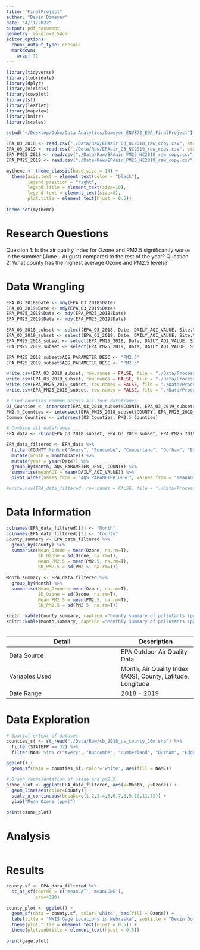 ```yaml
---
title: "FinalProject"
author: "Devin Domeyer"
date: "4/11/2022"
output: pdf_document
geometry: margin=2.54cm
editor_options: 
  chunk_output_type: console
  markdown: 
    wrap: 72
---
```


```r
library(tidyverse)
library(lubridate)
library(dplyr)
library(viridis)
library(cowplot)
library(sf)
library(leaflet)
library(mapview)
library(knitr)
library(scales)

setwd("~/Desktop/Duke/Data Analytics/Domeyer_ENV872_EDA_FinalProject")

EPA_O3_2018 <- read.csv("./Data/Raw/EPAair_O3_NC2018_raw_copy.csv", stringsAsFactors = TRUE)
EPA_O3_2019 <- read.csv("./Data/Raw/EPAair_O3_NC2019_raw_copy.csv", stringsAsFactors = TRUE)
EPA_PM25_2018 <- read.csv("./Data/Raw/EPAair_PM25_NC2018_raw_copy.csv", stringsAsFactors = TRUE)
EPA_PM25_2019 <- read.csv("./Data/Raw/EPAair_PM25_NC2019_raw_copy.csv", stringsAsFactors = TRUE)

mytheme <- theme_classic(base_size = 14) +
  theme(axis.text = element_text(color = "black"), 
        legend.position = "right",
        legend.title = element_text(size=10),
        legend.text = element_text(size=8),
        plot.title = element_text(hjust = 0.5))
        
theme_set(mytheme)
```

# Research Questions

Question 1: Is the air quality index for Ozone and PM2.5 significantly worse in the summer (June - August) compared to the rest of the year?
Question 2: What county has the highest average Ozone and PM2.5 levels?

# Data Wrangling

```r
EPA_O3_2018$Date <- mdy(EPA_O3_2018$Date)
EPA_O3_2019$Date <- mdy(EPA_O3_2019$Date)
EPA_PM25_2018$Date <- mdy(EPA_PM25_2018$Date)
EPA_PM25_2019$Date <- mdy(EPA_PM25_2019$Date)

EPA_O3_2018_subset <- select(EPA_O3_2018, Date, DAILY_AQI_VALUE, Site.Name, AQS_PARAMETER_DESC, SITE_LATITUDE, COUNTY:SITE_LONGITUDE)
EPA_O3_2019_subset <- select(EPA_O3_2019, Date, DAILY_AQI_VALUE, Site.Name, AQS_PARAMETER_DESC, SITE_LATITUDE, COUNTY:SITE_LONGITUDE)
EPA_PM25_2018_subset <- select(EPA_PM25_2018, Date, DAILY_AQI_VALUE, Site.Name, AQS_PARAMETER_DESC, SITE_LATITUDE, COUNTY, SITE_LONGITUDE)
EPA_PM25_2019_subset <- select(EPA_PM25_2019, Date, DAILY_AQI_VALUE, Site.Name, AQS_PARAMETER_DESC, SITE_LATITUDE, COUNTY, SITE_LONGITUDE)

EPA_PM25_2018_subset$AQS_PARAMETER_DESC <- "PM2.5"
EPA_PM25_2019_subset$AQS_PARAMETER_DESC <- "PM2.5"

write.csv(EPA_O3_2018_subset, row.names = FALSE, file = "./Data/Processed/EPAair_O3_2018_Processed.csv")
write.csv(EPA_O3_2019_subset, row.names = FALSE, file = "./Data/Processed/EPAair_O3_2019_Processed.csv")
write.csv(EPA_PM25_2019_subset, row.names = FALSE, file = "./Data/Processed/EPAair_PM25_2019_Processed.csv")
write.csv(EPA_PM25_2018_subset, row.names = FALSE, file = "./Data/Processed/EPAair_PM25_2018_Processed.csv")
```

```r
# Find counties common across all four dataframes
O3_Counties <- intersect(EPA_O3_2018_subset$COUNTY, EPA_O3_2019_subset$COUNTY)
PM2.5_Counties <- intersect(EPA_PM25_2018_subset$COUNTY, EPA_PM25_2019_subset$COUNTY)
Common_Counties <- intersect(O3_Counties, PM2.5_Counties)

# Combine all dataframes
EPA_data <- rbind(EPA_O3_2018_subset, EPA_O3_2019_subset, EPA_PM25_2018_subset, EPA_PM25_2019_subset)

EPA_data_filtered <- EPA_data %>%
  filter(COUNTY %in% c("Avery", "Buncombe", "Cumberland", "Durham", "Edgecombe", "Forsyth", "Guilford", "Haywood", "Johnston", "Mecklenburg", "Montgomery", "New Hanover", "Pitt", "Swain", "Wake")) %>%
  mutate(month = month(Date)) %>%
  mutate(year = year(Date)) %>%
  group_by(month, AQS_PARAMETER_DESC, COUNTY) %>%
  summarise(meanAQI = mean(DAILY_AQI_VALUE)) %>%
  pivot_wider(names_from = "AQS_PARAMETER_DESC", values_from = "meanAQI")

#write.csv(EPA_data_filtered, row.names = FALSE, file = "./Data/Processed/EPAair_PM25_O3_filtered.csv")
```
# Data Information

```r
colnames(EPA_data_filtered)[1] <- "Month"
colnames(EPA_data_filtered)[2] <- "County"
County_summary <- EPA_data_filtered %>%
  group_by(County) %>%
  summarise(Mean_Ozone = mean(Ozone, na.rm=T),
            SD_Ozone = sd(Ozone, na.rm=T),
            Mean_PM2.5 = mean(PM2.5, na.rm=T),
            SD_PM2.5 = sd(PM2.5, na.rm=T))

Month_summary <- EPA_data_filtered %>%
  group_by(Month) %>%
  summarise(Mean_Ozone = mean(Ozone, na.rm=T),
            SD_Ozone = sd(Ozone, na.rm=T),
            Mean_PM2.5 = mean(PM2.5, na.rm=T),
            SD_PM2.5 = sd(PM2.5, na.rm=T))

knitr::kable(County_summary, caption ="County summary of pollutants (ppm) in North Carolina, 2018 - 2019")
knitr::kable(Month_summary, caption ="Monthly summary of pollutants (ppm) in North Carolina, 2018 - 2019")
            
```

Detail                    | Description
------------------------- | -----------------                   
Data Source               | EPA Outdoor Air Quality Data
Variables Used            | Month, Air Quality Index (AQS), County, Latitude, Longitude
Date Range                | 2018 - 2019

# Data Exploration

```r
# Spatial extent of dataset
counties_sf <- st_read("./Data/Raw/cb_2018_us_county_20m.shp") %>% 
  filter(STATEFP == 37) %>%
  filter(NAME %in% c("Avery", "Buncombe", "Cumberland", "Durham", "Edgecombe", "Forsyth", "Guilford", "Haywood", "Johnston", "Mecklenburg", "Montgomery", "New Hanover", "Pitt", "Swain", "Wake"))

ggplot() +
  geom_sf(data = counties_sf, color='white', aes(fill = NAME))

# Graph representation of ozone and pm2.5
ozone_plot <- ggplot(EPA_data_filtered, aes(x=Month, y=Ozone)) +
  geom_line(aes(color=County)) +
  scale_x_continuous(breaks=c(1,2,3,4,5,6,7,8,9,10,11,12)) + 
  ylab("Mean Ozone (ppm)")

print(ozone_plot)

```

# Analysis
```r


```

# Results

```r
county.sf <- EPA_data_filtered %>% 
  st_as_sf(coords = c('meanLAT','meanLONG'),
           crs=4326)

county_plot <- ggplot() +
  geom_sf(data = county.sf, color='white', aes(fill = Ozone)) +
  labs(title = "NWIS Gage Locations in Nebraska", subtitle = "Devin Domeyer") +
  theme(plot.title = element_text(hjust = 0.5)) +
  theme(plot.subtitle = element_text(hjust = 0.5))
  
print(gage.plot)


```

